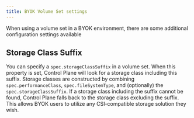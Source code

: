 ```yaml
---
title: BYOK Volume Set settings
---
```


When using a volume set in a BYOK environment, there are some additional configuration settings available

## Storage Class Suffix 

You can specify a `spec.storageClassSuffix` in a volume set. When this property is set, Control Plane will look for a storage class including this suffix.
Storage classes are constructed by combining `spec.performanceClass`, `spec.fileSystemType`, and (optionally) the `spec.storageClassSuffix`. If a storage
class including the suffix cannot be found, Control Plane falls back to the storage class excluding the suffix. This allows BYOK users to utilize any CSI-compatible
storage solution they wish.